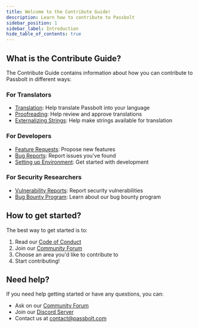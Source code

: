 ```yaml
---
title: Welcome to the Contribute Guide!
description: Learn how to contribute to Passbolt
sidebar_position: 1
sidebar_label: Introduction
hide_table_of_contents: true
---
```


## What is the Contribute Guide?

The Contribute Guide contains information about how you can contribute to Passbolt in different ways:

### For Translators
- [Translation](/contribute/translator/translate): Help translate Passbolt into your language
- [Proofreading](/contribute/translator/proofread): Help review and approve translations
- [Externalizing Strings](/contribute/translator/externalize): Help make strings available for translation

### For Developers
- [Feature Requests](/contribute/developer/feature-request): Propose new features
- [Bug Reports](/contribute/developer/bug-report): Report issues you've found
- [Setting up Environment](/contribute/developer/setup): Get started with development

### For Security Researchers
- [Vulnerability Reports](/contribute/security/vulnerability): Report security vulnerabilities
- [Bug Bounty Program](/contribute/security/bug-bounty): Learn about our bug bounty program

## How to get started?

The best way to get started is to:

1. Read our [Code of Conduct](https://www.passbolt.com/code_of_conduct)
2. Join our [Community Forum](https://community.passbolt.com)
3. Choose an area you'd like to contribute to
4. Start contributing!

## Need help?

If you need help getting started or have any questions, you can:

- Ask on our [Community Forum](https://community.passbolt.com)
- Join our [Discord Server](https://discord.gg/passbolt)
- Contact us at [contact@passbolt.com](mailto:contact@passbolt.com)